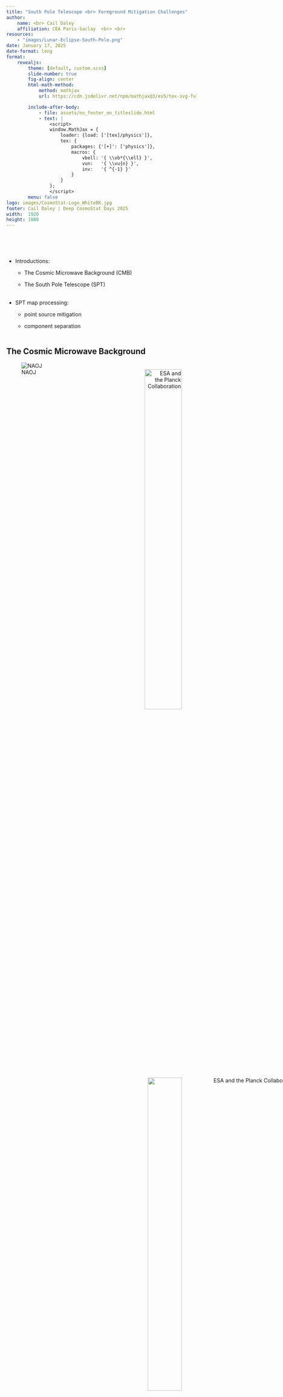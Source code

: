 ```yaml
---
title: "South Pole Telescope <br> Foreground Mitigation Challenges"
author: 
    name: <br> Cail Daley
    affiliation: CEA Paris-Saclay  <br> <br>
resources:
    - "images/Lunar-Eclipse-South-Pole.png"
date: January 17, 2025
date-format: long
format: 
    revealjs:
        theme: [default, custom.scss]
        slide-number: true
        fig-align: center
        html-math-method: 
            method: mathjax
            url: https://cdn.jsdelivr.net/npm/mathjax@3/es5/tex-svg-full.js

        include-after-body: 
            - file: assets/no_footer_on_titleslide.html
            - text: |
                <script>
                window.MathJax = {
                    loader: {load: ['[tex]/physics']},
                    tex: {
                        packages: {'[+]': ['physics']},
                        macros: {
                            vbell: '{ \\vb*{\\ell} }',
                            vun:   '{ \\vu{n} }',
                            inv:   '{ ^{-1} }'
                        }
                    }
                };
                </script>
        menu: false
logo: images/CosmoStat-Logo_WhiteBK.jpg
footer: Cail Daley | Deep CosmoStat Days 2025 
width:  1920
height: 1080
---
```



## 

<br>
<br>

- Introductions:

  - The Cosmic Microwave Background (CMB)

  - The South Pole Telescope (SPT) <br><br>

- SPT map processing:

    - point source mitigation

    - component separation  <br><br>

## The Cosmic Microwave Background {.center}

<!-- ::: {layout="[[-1, 1, -1], [-1, 1, -1]]" style="text-align:center"} -->
<!-- ::: {layout="[[1], [1]]" style="text-align:center"} -->

 <!-- style="margin-left:-1180px;margin-top:-30px" -->

::: {.fitcenter .text-left}
![NAOJ](images/cosmic_history.jpg)
:::

::: {style="text-align:right"}

::: {.r-stack}

![[ESA and the Planck Collaboration]{.credit style="margin-right:-305px;margin-top:-108px"}](images/Planck_2018_T_CMB.png){.fragment .fade-out fragment-index=0 style="margin-top:-30px;width:48%"}

::: {.fragment fragment-index=0 .current-visible style="margin-top:-30px"}
![[]{.credit style="margin-right:-245px;margin-top:-82px"}](images/Planck_2018_lens_v3.png){width=46.08%}
:::

:::

:::

## {data-background="images/Lunar-Eclipse-South-Pole.png" data-background-size="cover" data-background-position="center"}

:::::::::::::: {.columns}
::: {.column width=35%}
### [The South Pole <br> Telescope]{style="font-size:1.1em;margin-left:-60px;margin-top:-50px;color:white;float:left"} 
:::
::: {.column width=65%}
<!-- ![](figures/survey_footprints.png){style="width:400px;float:right;margin-right:20px;margin-top:-40px;"} -->
![](images/251216_edfs_survey_footprints.png){style="width:53%;float:right;margin-right:-70px;margin-top:-90px;"}
:::
::::::::::::::

:::::::::::::: {.columns}
::: {.column width=50%}

:::
::: {.column style="width:50%;;margin-top:050px;text-align:right;color:white"}

3 bands: \ \ \ \  95, \ &thinsp; 150, &thinsp;  220 GHz &thinsp;  \ \ 
resolution:\  1.6, &thinsp; &thinsp; 1.2, \ \ \  1.0 arcmin
:::
::::::::::::::

[Photo Credit: Aman Chokshi]{.credit style='color:white;text-align:left;font-size:0.7em;margin-top:290px'}


## SPT maps

![](images/250114_edfs_patch_t_90GHz.png){style="width:53.5%;z-index:2;position:relative"} ![](images/250114_edfs_patch_e_90GHz.png){style="width:53.5%;z-index:1;margin-left:-148px;position:relative"}

## SPT maps

![](images/250114_edfs_patch_t_150GHz.png){style="width:53.5%;z-index:2;position:relative"} ![](images/250114_edfs_patch_e_150GHz.png){style="width:53.5%;z-index:1;margin-left:-148px;position:relative"}


## SPT maps

![](images/250114_edfs_patch_t_220GHz.png){style="width:53.5%;z-index:2;position:relative"} ![](images/250114_edfs_patch_e_220GHz.png){style="width:53.5%;z-index:1;margin-left:-148px;position:relative"}

## Extragalactic CMB foregrounds

:::::::::::::: {.columns}
::: {.column style="width:40%;margin-top:100px"}

### Components:

- point-sources

    - radio (falling spectrum)

    - dusty (rising spectrum; CIB)

- Sunyaev Zel'dovich (clusters)

    - temperature (falling*)
    
    - polarization (same as CMB)

:::
::: {.column style="width:60%;text-align:center"}
![ [[Dunkley et al. (2013)](https://arxiv.org/abs/1301.0776)]{.credit style="margin-top:-30px"}](images/dunkley_etal13.png)
:::
::::::::::::::


## SPT map filtering


:::::::::::::: {.columns}
::: {.column style="width:50%"}

SPT performs constant-decl. scans of the sky; scans recorded as 1D '**timestreams**'.

<br> 

Timestreams are binned into pixels after various filters are applied:

- Low-pass

- High-pass (fit sines & cosines)

- Polynomial fit


:::
::: {.column style="width:50%;margin-top:-110px"}

::: {.r-stack}

::: {.fragment .fade-out fragment-index=0}
![](images/250116_edfs_patch_onlinemaps_90GHz.png)
:::

::: {.fragment fragment-index=0 .current-visible}
![](images/250116_edfs_patch_pointsource_masking_90GHz.png)
:::

::: {.fragment fragment-index=1 .current-visible}
![](images/250116_edfs_patch_source_template_90GHz_vlim=300uK.png)
:::

::: {.fragment fragment-index=2 .current-visible}
![](images/250116_edfs_patch_source_template_90GHz_vlim=30uK.png)
:::

::: {.fragment fragment-index=3 .current-visible}
![](images/250116_edfs_patch_source_template_90GHz_vlim=3uK.png)
:::


:::

:::

::::::::::::::

[Ignore point source regions when applying filters to avoid "filtering wings."]{.fragment fragment-index=0}

::: {.fragment fragment-index=1}
- but doing so couples effective filtering and CMB!
:::


## Point source mitigation: inpainting

:::::::::::::: {.columns}
::: {.column style="width:50%;margin-top:30px"}

Replace point sources with Gaussian constrained realization of the CMB:

::: {style="margin-left:-30px;margin-top:80px"}
$$
X_1^{\rm inp} = X_1^{\rm sim} + \vb C_{12} \vb C_{22} ^{-1} \qty(X_1^{\rm data} - X_1^{\rm sim})
$$
:::

:::
::: {.column style="width:50%;"}
![[Before & after inpainting (credit: Yuuki Omori, thesis)]{.credit .caption-left style="text-align:left"}](images/omori_thesis17_inpainting.png)

[1]{style="display:block;position:relative;color:red;margin-top:-280px;margin-left:220px"}

[2]{style="display:block;position:relative;color:red;margin-top:-215px;margin-left:220px"}

:::
::::::::::::::

<br>

::: {.fragment}
Preserves 2-point statistics by construction, but not higher-order information...

$\implies$ lensing (4-pt) estimator is biased towards zero.

<br>

Instead, subtract source template and bias-harden against point sources in the lensing estimator.

:::


## Component separation

Scale-dependent linear combination (LC) of frequency bands to:

- minimize variance noise and foregrounds (MV-LC)

\ \ \ \ and optionally,

- null contribution from a specific frequency response (constrained-LC)

:::::::::::::: {.columns}
::: {.column .fragment  style="width:50%"}

$$
X_{\vbell}^\textrm{MV-LC} = \sum_{i} \mathbb W_{\vbell}^{i} X_{\vbell}^{i}
$$

::: {style="text-align:center"}
where
:::

$$
\mathbb W_{\vbell}  = \frac{\mathbb C_{\vbell} \inv \mathbb A_s}{\mathbb A_s^\dagger \mathbb C_{\vbell} \inv \mathbb A_s},
\qquad \sum_i \mathbb W_{\vbell}^{i} = 1.
$$

:::
::: {.column .fragment style="width:50%;margin-top:40px"}

::: {style="margin-left:250px;text-align:left"}
$\mathbb A_s = [1 \ 1 \ 1]$ <br>
frequency response of the CMB

<br>

$\mathbb C_{\vbell}$: \ $3 \times 3 \times \ell_{\rm max}$ <br>
per-frequency foreground & noise covariance at each $\ell$

:::

:::
::::::::::::::

## Component separation covariance

![](images/reichardt_etal21_spectra_bestfit.png){width=67%} [Reichardt et al. (2021)](https://arxiv.org/abs/2002.06197)

## Component separation weights

::: {.fitcenter}
![](images/ilc_weights_1d.png){width=80%}
:::

## Component separation noise {visibility="hidden"}
::: {.fitcenter}


::: {.r-stack}
::: {.fragment .fade-out fragment-index=0}
![](images/ilc_residuals_1d_TT.png){width=80%}
:::

::: {.fragment fragment-index=0}
![](images/ilc_residuals_1d_EE.png){width=80%}
:::
:::

:::

## Component separation spectra

::: {.fitcenter}


::: {.r-stack}
::: {.fragment .fade-out fragment-index=0}
![](images/ilc_spectra_comparison_TT.png){width=80%}
:::

::: {.fragment fragment-index=0}
![](images/ilc_spectra_comparison_EE.png){width=80%}
:::
:::

:::


## Summary

::: {style="line-height:2em"}

- Most CMB foregrounds have different spectral response than CMB.

- SPT foregrounds should be extragalactic, allowing for simple component separation techniques.

    - linear combination of bands using analytic weights

- Solutions are less obvious for point sources (and interaction with our filtering) 

    - exploring source template subtraction

- If you have critiques of or suggestions to improve these approaches, <br> I want to hear them!
:::

## Backup